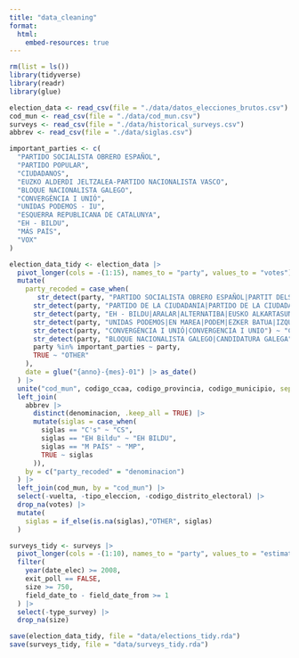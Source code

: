 ```yaml
---
title: "data_cleaning"
format: 
  html:
    embed-resources: true
---
```


```r
rm(list = ls())
library(tidyverse)
library(readr)
library(glue)
```


```r
election_data <- read_csv(file = "./data/datos_elecciones_brutos.csv")
cod_mun <- read_csv(file = "./data/cod_mun.csv")
surveys <- read_csv(file = "./data/historical_surveys.csv")
abbrev <- read_csv(file = "./data/siglas.csv")
```
```r

important_parties <- c(
  "PARTIDO SOCIALISTA OBRERO ESPAÑOL",
  "PARTIDO POPULAR",
  "CIUDADANOS",
  "EUZKO ALDERDI JELTZALEA-PARTIDO NACIONALISTA VASCO",
  "BLOQUE NACIONALISTA GALEGO",
  "CONVERGÈNCIA I UNIÓ",
  "UNIDAS PODEMOS - IU",
  "ESQUERRA REPUBLICANA DE CATALUNYA",
  "EH - BILDU",
  "MÁS PAÍS",
  "VOX"
)

election_data_tidy <- election_data |> 
  pivot_longer(cols = -(1:15), names_to = "party", values_to = "votes") |> 
  mutate(
    party_recoded = case_when(
       str_detect(party, "PARTIDO SOCIALISTA OBRERO ESPAÑOL|PARTIT DELS SOCIALISTES DE CATALUNYA|PARTIDO SOCIALISTA DE EUSKADI|PARTIDO DOS SOCIALISTAS DE GALICIA") ~ "PARTIDO SOCIALISTA OBRERO ESPAÑOL",
      str_detect(party, "PARTIDO DE LA CIUDADANIA|PARTIDO DE LA CIUDADANÍA") ~ "CIUDADANOS-PARTIDO DE LA CIUDADANIA",
      str_detect(party, "EH - BILDU|ARALAR|ALTERNATIBA|EUSKO ALKARTASUNA") ~ "EUSKAL HERRIA BILDU",
      str_detect(party, "UNIDAS PODEMOS|EN MAREA|PODEM|EZKER BATUA|IZQUIERDA UNIDA|ESQUERRA UNIDA|ESQUERDA UNIDA") ~ "PODEMOS",
      str_detect(party, "CONVERGÈNCIA I UNIÓ|CONVERGENCIA I UNIO") ~ "CONVERGENCIA I UNIO",
      str_detect(party, "BLOQUE NACIONALISTA GALEGO|CANDIDATURA GALEGA") ~ "BLOQUE NACIONALISTA GALEGO",
      party %in% important_parties ~ party,
      TRUE ~ "OTHER"
    ),
    date = glue("{anno}-{mes}-01") |> as_date()
  ) |> 
  unite("cod_mun", codigo_ccaa, codigo_provincia, codigo_municipio, sep = "-", remove = FALSE) |> 
  left_join(
    abbrev |> 
      distinct(denominacion, .keep_all = TRUE) |> 
      mutate(siglas = case_when(
        siglas == "C's" ~ "CS",
        siglas == "EH Bildu" ~ "EH BILDU",
        siglas == "M PAÍS" ~ "MP",
        TRUE ~ siglas
      )), 
    by = c("party_recoded" = "denominacion")
  ) |> 
  left_join(cod_mun, by = "cod_mun") |> 
  select(-vuelta, -tipo_eleccion, -codigo_distrito_electoral) |> 
  drop_na(votes) |> 
  mutate(
    siglas = if_else(is.na(siglas),"OTHER", siglas)
  )

surveys_tidy <- surveys |> 
  pivot_longer(cols = -(1:10), names_to = "party", values_to = "estimation")  |>
  filter(
    year(date_elec) >= 2008,
    exit_poll == FALSE,
    size >= 750,
    field_date_to - field_date_from >= 1
  ) |>
  select(-type_survey) |>
  drop_na(size) 
```

```r
save(election_data_tidy, file = "data/elections_tidy.rda")
save(surveys_tidy, file = "data/surveys_tidy.rda")

```

